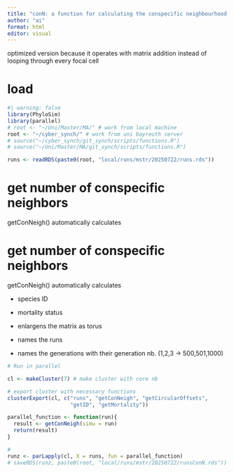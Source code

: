 ```yaml
---
title: "conN: a function for calculating the conspecific neighbourhood density"
author: "ai"
format: html
editor: visual
---
```


optimized version because it operates with matrix addition instead of looping through every focal cell

# load

```r
#| warning: false
library(PhyloSim)
library(parallel)
# root <- "~/Uni/Master/MA/" # work from local machine
root <- "~/cyber_synch/" # work from uni bayreuth server
# source("~/cyber_synch/git_synch/scripts/functions.R")
# source("~/Uni/Master/MA/git_synch/scripts/functions.R")
```

```r
runs <- readRDS(paste0(root, "local/runs/mstr/20250722/runs.rds"))
```

# get number of conspecific neighbors

getConNeigh() automatically calculates

# get number of conspecific neighbors

getConNeigh() automatically calculates

-   species ID

-   mortality status

-   enlargens the matrix as torus

-   names the runs

-   names the generations with their generation nb. (1,2,3 -\> 500,501,1000)

```r

# Run in parallel

cl <- makeCluster(7) # make cluster with core nb

# export cluster with necessary functions
clusterExport(cl, c("runs", "getConNeigh", "getCircularOffsets",
                    "getID", "getMortality"))

parallel_function <- function(run){
  result <- getConNeigh(simu = run)
  return(result)
}

# 
runz <- parLapply(cl, X = runs, fun = parallel_function)
# saveRDS(runz, paste0(root, "local/runs/mstr/20250722/runsConN.rds"))
```


